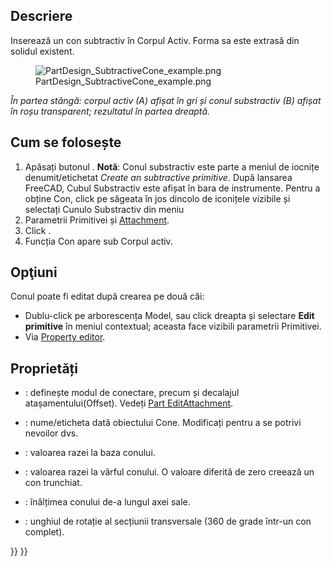 <languages/>

{{Docnav
|[[PartDesign_SubtractiveSphere|Subtractive sphere]]
|[[PartDesign_SubtractiveEllipsoid|Subtractive ellipsoid]]
|[[PartDesign_Workbench|PartDesign]]
|IconL=PartDesign_SubtractiveSphere.svg
|IconR=PartDesign_SubtractiveEllipsoid.svg
|IconC=Workbench_PartDesign.svg
}}

<div class="mw-translate-fuzzy">
{{GuiCommand|Name=PartDesign SubtractiveCone|Workbenches=[[PartDesign Workbench|PartDesign]]|MenuLocation=Part Design → Create a subtractive primitive → Subtractive Cone|Shortcut=None|SeeAlso=[[PartDesign CompPrimitiveSubtractive]]}}
</div>

==Descriere==

Inserează un con subtractiv în Corpul Activ. Forma sa este extrasă din solidul existent.

[[File:PartDesign_SubtractiveCone_example.png|none]]

''În partea stângă: corpul activ (A) afișat în gri și conul substractiv (B) afișat în roșu transparent; rezultatul în partea dreaptă.''

<div class="mw-translate-fuzzy">
== Cum se folosește ==
</div>

<div class="mw-translate-fuzzy">
# Apăsați butonul {{KEY|[[Image:PartDesign SubtractiveCone.png|24px]] '''Subtractive Cone'''}}. '''Notă''': Conul substractiv este parte a meniul de iocnițe denumit/etichetat ''Create an subtractive primitive''. După lansarea FreeCAD, Cubul Substractiv este afișat în bara de instrumente. Pentru a obține Con, click pe săgeata în jos dincolo de iconițele vizibile și selectați Cunulo Substractiv din meniu
#  Parametrii Primitivei și [[Part_EditAttachment|Attachment]].
# Click {{KEY|OK}}.
# Funcția Con apare sub Corpul activ.
</div>

== Opţiuni == 

<div class="mw-translate-fuzzy">
Conul poate fi editat după crearea pe două căi:
* Dublu-click pe arborescența Model, sau click dreapta și selectare '''Edit primitive''' în meniul contextual; aceasta face vizibili parametrii  Primitivei.
* Via  [[Property editor]].
</div>

==Proprietăți==

<div class="mw-translate-fuzzy">
* {{PropertyData|Attachment}}: definește modul de conectare, precum și decalajul atașamentului(Offset). Vedeți [[Part EditAttachment]].
* {{PropertyData|Label}}: nume/eticheta dată obiectului Cone. Modificați pentru a se potrivi nevoilor dvs.
* {{PropertyData|Radius1}}: valoarea razei la baza conului.
* {{PropertyData|Radius2}}: valoarea razei la vârful conului. O valoare diferită de zero creează un con trunchiat.
* {{PropertyData|Height}}: înălțimea conului de-a lungul axei sale.
* {{PropertyData|Angle}}: unghiul de rotație al secțiunii transversale (360 de grade într-un con complet).
</div>


{{Docnav
|[[PartDesign_SubtractiveSphere|Subtractive sphere]]
|[[PartDesign_SubtractiveEllipsoid|Subtractive ellipsoid]]
|[[PartDesign_Workbench|PartDesign]]
|IconL=PartDesign_SubtractiveSphere.svg
|IconR=PartDesign_SubtractiveEllipsoid.svg
|IconC=Workbench_PartDesign.svg
}}

{{PartDesign_Tools_navi{{#translation:}}}}
{{Userdocnavi{{#translation:}}}}